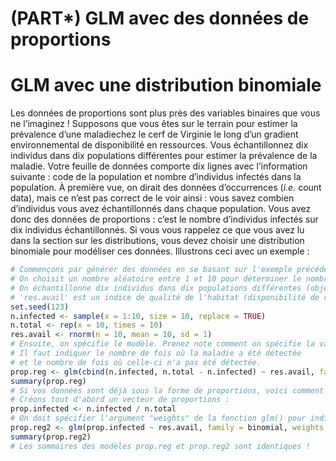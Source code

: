 # (PART\*) GLM avec des données de proportions {-}

# GLM avec une distribution binomiale

Les données de proportions sont plus près des variables binaires que
vous ne l'imaginez ! Supposons que vous êtes sur le terrain pour
estimer la prévalence d'une maladiechez le cerf de Virginie le long
d'un gradient environnemental de disponibilité en ressources. Vous
échantillonnez dix individus dans dix populations différentes pour
estimer la prévalence de la maladie. Votre feuille de données comporte
dix lignes avec l'information suivante : code de la population et
nombre d'individus infectés dans la population. À première vue, on
dirait des données d'occurrences (*i.e.* count data), mais ce n'est
pas correct de le voir ainsi : vous savez combien d'individus vous avez
échantillonnés dans chaque population. Vous avez donc des données de
proportions : c'est le nombre d'individus infectés sur dix individus
échantillonnés. Si vous vous rappelez ce que vous avez lu dans la
section sur les distributions, vous devez choisir une distribution
binomiale pour modéliser ces données. Illustrons ceci avec un exemple :

```r
# Commençons par générer des données en se basant sur l'exemple précédent :
# On choisit un nombre aléatoire entre 1 et 10 pour déterminer le nombre de cerfs infectés (objet 'n.infected').
# On échantillonne dix individus dans dix populations différentes (objet 'n.total').
# 'res.avail' est un indice de qualité de l'habitat (disponibilité de ressources).
set.seed(123)
n.infected <- sample(x = 1:10, size = 10, replace = TRUE)
n.total <- rep(x = 10, times = 10)
res.avail <- rnorm(n = 10, mean = 10, sd = 1)
# Ensuite, on spécifie le modèle. Prenez note comment on spécifie la variable réponse.
# Il faut indiquer le nombre de fois où la maladie a été détectée
# et le nombre de fois où celle-ci n'a pas été détectée.
prop.reg <- glm(cbind(n.infected, n.total - n.infected) ~ res.avail, family = binomial)
summary(prop.reg)
# Si vos données sont déjà sous la forme de proportions, voici comment faire dans R :
# Créons tout d'abord un vecteur de proportions :
prop.infected <- n.infected / n.total
# On doit spécifier l'argument "weights" de la fonction glm() pour indiquer le nombre d'essais par site.
prop.reg2 <- glm(prop.infected ~ res.avail, family = binomial, weights = n.total)
summary(prop.reg2)
# Les sommaires des modèles prop.reg et prop.reg2 sont identiques !
```
